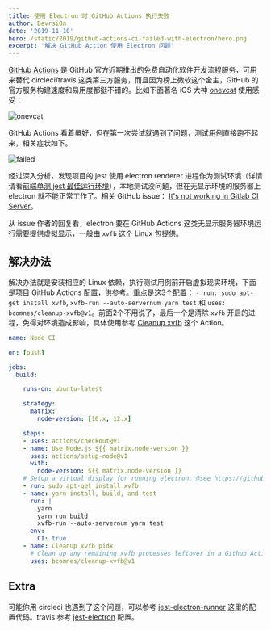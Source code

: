 ```yaml
---
title: 使用 Electron 时 GitHub Actions 执行失败
author: Devrsi0n
date: '2019-11-10'
hero: /static/2019/github-actions-ci-failed-with-electron/hero.png
excerpt: '解决 GitHub Action 使用 Electron 问题'
---
```


[GitHub Actions](https://github.com/features/actions) 是 GitHub 官方近期推出的免费自动化软件开发流程服务，可用来替代 circleci/travis 这类第三方服务，而且因为榜上微软这个金主，GitHub 的官方服务构建速度和易用度都挺不错的。比如下面著名 iOS 大神 [onevcat](https://weibo.com/onevcat) 使用感受：

![onevcat](/static/2019/github-actions-ci-failed-with-electron/onevcat.png)

GitHub Actions 看着虽好，但在第一次尝试就遇到了问题，测试用例直接跑不起来，相关症状如下。

![failed](/static/2019/github-actions-ci-failed-with-electron/failed.png)

经过深入分析，发现项目的 jest 使用 electron renderer 进程作为测试环境（详情请看[前端单测 jest 最佳运行环境](/articles/jest-environment-electron)），本地测试没问题，但在无显示环境的服务器上 electron 就不能正常工作了。相关 GitHub issue： [It's not working in Gitlab CI Server](https://github.com/facebook-atom/jest-electron-runner/issues/47)。

从 issue 作者的回复看，electron 要在 GitHub Actions 这类无显示服务器环境运行需要提供虚拟显示，一般由 `xvfb` 这个 Linux 包提供。

## 解决办法

解决办法就是安装相应的 Linux 依赖，执行测试用例前开启虚拟现实环境，下面是项目 GitHub Actions 配置，供参考。重点是这3个配置： `- run: sudo apt-get install xvfb`, `xvfb-run --auto-servernum yarn test` 和 `uses: bcomnes/cleanup-xvfb@v1`。前面2个不用说了，最后一个是清除 `xvfb` 开启的进程，免得对环境造成影响，具体使用参考 [Cleanup xvfb](https://github.com/marketplace/actions/cleanup-xvfb) 这个 Action。

```yaml
name: Node CI

on: [push]

jobs:
  build:

    runs-on: ubuntu-latest

    strategy:
      matrix:
        node-version: [10.x, 12.x]

    steps:
    - uses: actions/checkout@v1
    - name: Use Node.js ${{ matrix.node-version }}
      uses: actions/setup-node@v1
      with:
        node-version: ${{ matrix.node-version }}
    # Setup a virtual display for running electron, @see https://github.com/facebook-atom/jest-electron-runner/issues/47
    - run: sudo apt-get install xvfb
    - name: yarn install, build, and test
      run: |
        yarn
        yarn run build
        xvfb-run --auto-servernum yarn test
      env:
        CI: true
    - name: Cleanup xvfb pidx
      # Clean up any remaining xvfb processes leftover in a Github Action.
      uses: bcomnes/cleanup-xvfb@v1
```

## Extra

可能你用 circleci 也遇到了这个问题，可以参考 [jest-electron-runner](https://github.com/facebook-atom/jest-electron-runner/blob/8b7c595e30230d72f34998997e9e4e0aea877990/.circleci/config.yml#L6) 这里的配置代码。travis 参考 [jest-electron](https://github.com/hustcc/jest-electron#travis) 配置。
